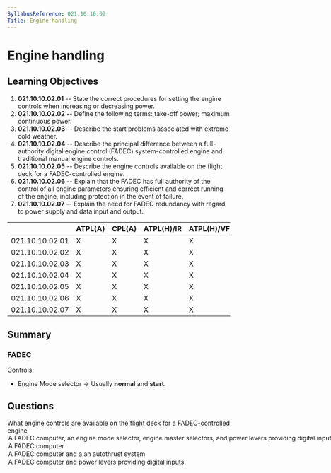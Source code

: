 ```yaml
---
SyllabusReference: 021.10.10.02
Title: Engine handling
---
```


# Engine handling

## Learning Objectives

1. **021.10.10.02.01** -- State the correct procedures for setting the engine controls when increasing or decreasing power.
2. **021.10.10.02.02** -- Define the following terms: take-off power; maximum continuous power.
3. **021.10.10.02.03** -- Describe the start problems associated with extreme cold weather.
4. **021.10.10.02.04** -- Describe the principal difference between a full-authority digital engine control (FADEC) system-controlled engine and traditional manual engine controls.
5. **021.10.10.02.05** -- Describe the engine controls available on the flight deck for a FADEC-controlled engine.
6. **021.10.10.02.06** -- Explain that the FADEC has full authority of the control of all engine parameters ensuring efficient and correct running of the engine, including protection in the event of failure.
7. **021.10.10.02.07** -- Explain the need for FADEC redundancy with regard to power supply and data input and output.

|  | ATPL(A) | CPL(A) | ATPL(H)/IR | ATPL(H)/VFR | CPL(H) | IR | CBIR(A) |
| --- | --- | --- | --- | --- | --- | --- | --- |
| 021.10.10.02.01 | X | X | X | X | X |  |  |
| 021.10.10.02.02 | X | X | X | X | X |  |  |
| 021.10.10.02.03 | X | X | X | X | X |  |  |
| 021.10.10.02.04 | X | X | X | X | X |  |  |
| 021.10.10.02.05 | X | X | X | X | X |  |  |
| 021.10.10.02.06 | X | X | X | X | X |  |  |
| 021.10.10.02.07 | X | X | X | X | X |  |  |

## Summary

### FADEC

Controls:

- Engine Mode selector -> Usually **normal** and **start**.

## Questions

<Question id="lKukhbLbHm" variant="correct" lo="021.10.10.02.05">
  <Text variant="oneCorrect">
    What engine controls are available on the flight deck for a FADEC-controlled
    engine
  </Text>
  <Option id="lKukhbLbHm-1" correct>
    A FADEC computer, an engine mode selector, engine master selectors, and
    power levers providing digital inputs.
  </Option>
  <Option id="lKukhbLbHm-2">A FADEC computer</Option>
  <Option id="lKukhbLbHm-3">A FADEC computer and a an autothrust system</Option>
  <Option id="lKukhbLbHm-4">
    A FADEC computer and power levers providing digital inputs.
  </Option>
</Question>
